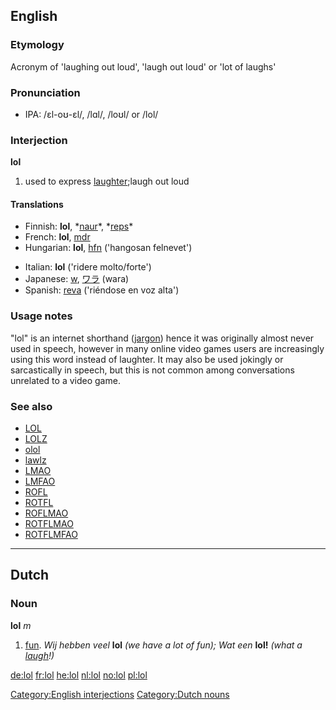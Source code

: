 {{rfc}}
==English==
===Etymology===
Acronym of 'laughing out loud', 'laugh out loud' or 'lot of laughs'

===Pronunciation===
* IPA: /&#603;l-o&#650;-&#603;l/, /l&#593;l/, /lo&#650;l/ or /lol/

===Interjection===
'''lol''' 

# {{txt}} used to express [[laughter]];laugh out loud

====Translations====
{{top}}
*Finnish: '''lol''', *[[naur]]*, *[[reps]]*
*French: '''lol''', [[mdr]]
*Hungarian: '''lol''', [[hfn]] ('hangosan felnevet')
{{mid}}
*Italian: '''lol''' ('ridere molto/forte')
*Japanese: [[w]], [[ワラ]] (wara)
*Spanish: [[reva]] ('riéndose en voz alta')
{{bottom}}

===Usage notes===
"lol" is an internet shorthand ([[jargon]]) hence it was originally almost never used in speech, however in many online video games users are increasingly using this word instead of laughter.  It may also be used jokingly or sarcastically in speech, but this is not common among conversations unrelated to a video game.

===See also===
*[[LOL]]
*[[LOLZ]]
*[[olol]]
*[[lawlz]]
*[[LMAO]]
*[[LMFAO]]
*[[ROFL]]
*[[ROTFL]]
*[[ROFLMAO]]
*[[ROTFLMAO]]
*[[ROTFLMFAO]]


----

==Dutch==
===Noun===
'''lol''' ''m''

#[[fun]]. ''Wij hebben veel'' '''lol''' ''(we have a lot of fun); Wat een'' '''lol!''' ''(what a [[laugh]]!)''

[[Category:English interjections]]
[[Category:Dutch nouns]]

[[de:lol]]
[[fr:lol]]
[[he:lol]]
[[nl:lol]]
[[no:lol]]
[[pl:lol]]